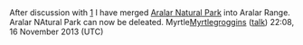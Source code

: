 <article id="17829713" title=Talk:Aralar Range>
	<talkpage id="17829713" title="Talk:Aralar Range">
{{WikiProjectBannerShell|1=
{{WikiProject Spain}}
{{WikiProject Mountains|class=Start|importance=Low}}
{{WikiProject Geography|class=C|importance=low}}
}}


After discussion with [https://en.wikipedia.org/wiki/User:Iñaki_LL] I have merged [[Aralar Natural Park]] into Aralar Range. Aralar NAtural Park can now be deleated.
Myrtle[[User:Myrtlegroggins|Myrtlegroggins]] ([[User talk:Myrtlegroggins|talk]]) 22:08, 16 November 2013 (UTC)
	</talkpage>
</article>